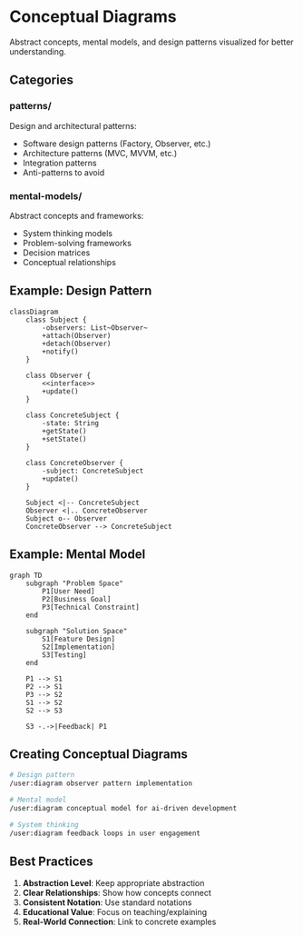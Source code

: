 # Conceptual Diagrams

Abstract concepts, mental models, and design patterns visualized for better understanding.

## Categories

### patterns/
Design and architectural patterns:
- Software design patterns (Factory, Observer, etc.)
- Architecture patterns (MVC, MVVM, etc.)
- Integration patterns
- Anti-patterns to avoid

### mental-models/
Abstract concepts and frameworks:
- System thinking models
- Problem-solving frameworks
- Decision matrices
- Conceptual relationships

## Example: Design Pattern

```mermaid
classDiagram
    class Subject {
        -observers: List~Observer~
        +attach(Observer)
        +detach(Observer)
        +notify()
    }
    
    class Observer {
        <<interface>>
        +update()
    }
    
    class ConcreteSubject {
        -state: String
        +getState()
        +setState()
    }
    
    class ConcreteObserver {
        -subject: ConcreteSubject
        +update()
    }
    
    Subject <|-- ConcreteSubject
    Observer <|.. ConcreteObserver
    Subject o-- Observer
    ConcreteObserver --> ConcreteSubject
```

## Example: Mental Model

```mermaid
graph TD
    subgraph "Problem Space"
        P1[User Need]
        P2[Business Goal]
        P3[Technical Constraint]
    end
    
    subgraph "Solution Space"
        S1[Feature Design]
        S2[Implementation]
        S3[Testing]
    end
    
    P1 --> S1
    P2 --> S1
    P3 --> S2
    S1 --> S2
    S2 --> S3
    
    S3 -.->|Feedback| P1
```

## Creating Conceptual Diagrams

```bash
# Design pattern
/user:diagram observer pattern implementation

# Mental model
/user:diagram conceptual model for ai-driven development

# System thinking
/user:diagram feedback loops in user engagement
```

## Best Practices

1. **Abstraction Level**: Keep appropriate abstraction
2. **Clear Relationships**: Show how concepts connect
3. **Consistent Notation**: Use standard notations
4. **Educational Value**: Focus on teaching/explaining
5. **Real-World Connection**: Link to concrete examples